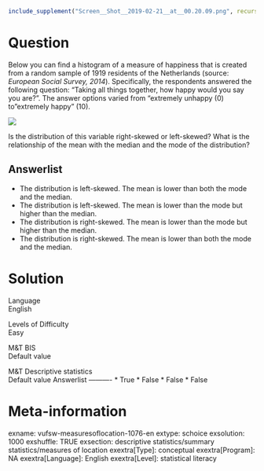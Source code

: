 ```r
include_supplement("Screen__Shot__2019-02-21__at__00.20.09.png", recursive = TRUE)
```

Question
========
Below you can find a histogram of a measure of happiness that is created
from a random sample of 1919 residents of the Netherlands (source:
*European Social Survey, 2014*). Specifically, the respondents answered
the following question: “Taking all things together, how happy would you
say you are?”. The answer options varied from "extremely unhappy (0) to
"extremely happy" (10).  
  
![](Screen__Shot__2019-02-21__at__00.20.09.png)
  
Is the distribution of this variable right-skewed or left-skewed? What
is the relationship of the mean with the median and the mode of the
distribution?

Answerlist
----------
* The distribution is left-skewed. The mean is lower than both the mode
  and the median.
* The distribution is left-skewed. The mean is lower than the mode but
  higher than the median.
* The distribution is right-skewed. The mean is lower than the mode but
  higher than the median.
* The distribution is right-skewed. The mean is lower than both the mode
  and the median.

Solution
========











Language  
English

Levels of Difficulty  
Easy

M&T BIS  
Default value

M&T Descriptive statistics  
Default value
Answerlist
----------
* True
* False
* False
* False

Meta-information
================
exname: vufsw-measuresoflocation-1076-en
extype: schoice
exsolution: 1000
exshuffle: TRUE
exsection: descriptive statistics/summary statistics/measures of location
exextra[Type]: conceptual
exextra[Program]: NA
exextra[Language]: English
exextra[Level]: statistical literacy

